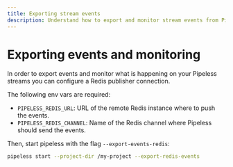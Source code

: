 ```yaml
---
title: Exporting stream events
description: Understand how to export and monitor stream events from Pipeless
---
```


# Exporting events and monitoring

In order to export events and monitor what is happening on your Pipeless streams you can configure a Redis publisher connection.

The following env vars are required:

- `PIPELESS_REDIS_URL`: URL of the remote Redis instance where to push the events.
- `PIPELESS_REDIS_CHANNEL`: Name of the Redis channel where Pipeless should send the events.

Then, start pipeless with the flag `--export-events-redis`:

```bash
pipeless start --project-dir /my-project --export-redis-events
```
